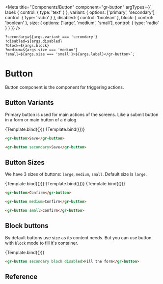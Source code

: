 

<Meta
  title="Components/Button"
  component="gr-button"
  argTypes={{
    label: {
      control: {
        type: 'text'
      }
    },
    variant: {
      options: ['primary', 'secondary'],
      control: { type: 'radio' }
    },
    disabled: {
      control: 'boolean'
    },
    block: {
      control: 'boolean'
    },
    size: {
      options: ['large', 'medium', 'small'],
      control: { type: 'radio' }
    }
  }}
/>

    ?secondary=${args.variant === 'secondary'} 
    ?disabled=${args.disabled} 
    ?block=${args.block} 
    ?medium=${args.size === 'medium'} 
    ?small=${args.size === 'small'}>${args.label}</gr-button>`;

# Button

Button component is the component for triggering actions.

## Button Variants

Primary button is used for main actions of the screens. Like a submit button in a form or main button of a dialog.

<Canvas>
  <Story name="Primary Button" args={{ variant: 'primary', label: 'Save' }}>
    {Template.bind({})}
  </Story>
  <Story name="Secondary Button" args={{ variant: 'secondary', label: 'Save' }}>
    {Template.bind({})}
  </Story>
</Canvas>

```html
<gr-button>Save</gr-button>

<gr-button secondary>Save</gr-button>
```

## Button Sizes

We have 3 sizes of buttons: `large`, `medium`, `small`. Default size is `large`.

<Canvas>
  <Story name="Large" args={{ label: 'Confirm' }}>
    {Template.bind({})}
  </Story>
  <Story name="Medium" args={{ size: 'medium', label: 'Confirm' }}>
    {Template.bind({})}
  </Story>
  <Story name="Small" args={{ size: 'small', label: 'Confirm' }}>
    {Template.bind({})}
  </Story>
</Canvas>

```html
<gr-button>Confirm</gr-button>

<gr-button medium>Confirm</gr-button>

<gr-button small>Confirm</gr-button>
```

## Block buttons

By default buttons use size as its content needs. But you can use button with `block` mode to fill it's container.


<Canvas columns={1}>
  <Story name="Secondary Block disabled button"  args={{ disabled: true, variant: 'secondary', block: true, label: 'Fill the form' }}>
    {Template.bind({})}
  </Story>
</Canvas>


```html
<gr-button secondary block disabled>Fill the form</gr-button>
```

## Reference

<ArgsTable of="gr-button" />
